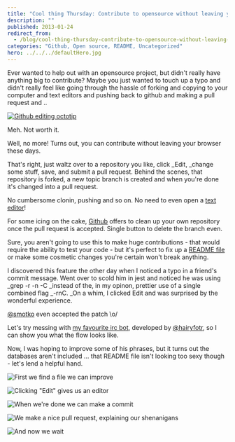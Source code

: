 ```yaml
---
title: "Cool thing Thursday: Contribute to opensource without leaving your browser"
description: ""
published: 2013-01-24
redirect_from:
  - /blog/cool-thing-thursday-contribute-to-opensource-without-leaving-your-browser/swizec/5900
categories: "Github, Open source, README, Uncategorized"
hero: ../../../defaultHero.jpg
---
```


Ever wanted to help out with an opensource project, but didn't really have anything big to contribute? Maybe you just wanted to touch up a typo and didn't really feel like going through the hassle of forking and copying to your computer and text editors and pushing back to github and making a pull request and ..

[![Github editing octotip](https://swizec.com/wp-content/uploads/2013/01/github-edit-octotip.png "Github editing octotip")](https://swizec.com/wp-content/uploads/2013/01/github-edit-octotip.png)

Meh. Not worth it.

Well, no more! Turns out, you can contribute without leaving your browser these days.

That's right, just waltz over to a repository you like, click \_Edit, \_change some stuff, save, and submit a pull request. Behind the scenes, that repository is forked, a new topic branch is created and when you're done it's changed into a pull request.

No cumbersome clonin, pushing and so on. No need to even open a [text editor](http://en.wikipedia.org/wiki/Text_editor "Text editor")!

For some icing on the cake, [Github](http://github.com "GitHub") offers to clean up your own repository once the pull request is accepted. Single button to delete the branch even.

Sure, you aren't going to use this to make huge contributions - that would require the ability to test your code - but it's perfect to fix up a [README file](http://en.wikipedia.org/wiki/README "README") or make some cosmetic changes you're certain won't break anything.

I discovered this feature the other day when I noticed a typo in a friend's commit message. Went over to scold him in jest and noticed he was using _grep -r -n -C \_instead of the, in my opinon, prettier use of a single combined flag _-rnC. \_On a whim, I clicked Edit and was surprised by the wonderful experience.

[@smotko](https://twitter.com/smotko) even accepted the patch \\o/

Let's try messing with [my favourite irc bot](https://github.com/HairyFotr/haibot), developed by [@hairyfotr](https://twitter.com/hairyfotr), so I can show you what the flow looks like.

Now, I was hoping to improve some of his phrases, but it turns out the databases aren't included ... that README file isn't looking too sexy though - let's lend a helpful hand.

![First we find a file we can improve](https://swizec.com/wp-content/uploads/2013/01/github-editing-step1.png "First we find a file we can improve")

![Clicking "Edit" gives us an editor](https://swizec.com/wp-content/uploads/2013/01/github-editing-step2.png 'Clicking "Edit" gives us an editor')

![When we're done we can make a commit](https://swizec.com/wp-content/uploads/2013/01/github-editing-step3.png "When we're done we can make a commit")

![We make a nice pull request, explaining our shenanigans](https://swizec.com/wp-content/uploads/2013/01/github-editing-step4.png "We make a nice pull request, explaining our shenanigans")

![And now we wait](https://swizec.com/wp-content/uploads/2013/01/github-editing-step6.png "And now we wait")

